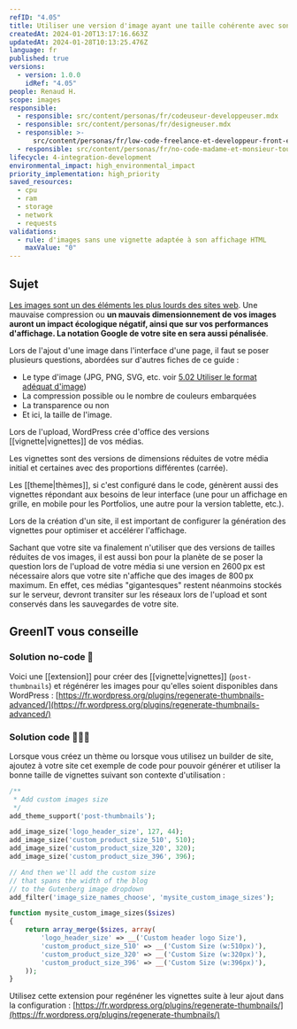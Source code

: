 ```yaml
---
refID: "4.05"
title: Utiliser une version d'image ayant une taille cohérente avec son utilisation
createdAt: 2024-01-20T13:17:16.663Z
updatedAt: 2024-01-28T10:13:25.476Z
language: fr
published: true
versions:
  - version: 1.0.0
    idRef: "4.05"
people: Renaud H.
scope: images
responsible:
  - responsible: src/content/personas/fr/codeuseur-developpeuser.mdx
  - responsible: src/content/personas/fr/designeuser.mdx
  - responsible: >-
      src/content/personas/fr/low-code-freelance-et-developpeur-front-end-d-agences.mdx
  - responsible: src/content/personas/fr/no-code-madame-et-monsieur-tout-le-monde.mdx
lifecycle: 4-integration-development
environmental_impact: high_environmental_impact
priority_implementation: high_priority
saved_resources:
  - cpu
  - ram
  - storage
  - network
  - requests
validations:
  - rule: d'images sans une vignette adaptée à son affichage HTML
    maxValue: "0"
---
```


## Sujet

[Les images sont un des éléments les plus lourds des sites web](https://almanac.httparchive.org/en/2022/page-weight#content-type-and-file-formats). Une mauvaise compression ou **un mauvais dimensionnement de vos images auront un impact écologique négatif, ainsi que sur vos performances d'affichage. La notation Google de votre site en sera aussi pénalisée**.

Lors de l'ajout d'une image dans l'interface d'une page, il faut se poser plusieurs questions, abordées sur d'autres fiches de ce guide :

- Le type d'image (JPG, PNG, SVG, etc. voir [5.02 Utiliser le format adéquat d'image](./WP_5.02-utiliser-le-format-adequat-d_image.md))
- La compression possible ou le nombre de couleurs embarquées
- La transparence ou non
- Et ici, la taille de l'image.

Lors de l'upload, WordPress crée d'office des versions \[\[vignette|vignettes]] de vos médias.

Les vignettes sont des versions de dimensions réduites de votre média initial et certaines avec des proportions différentes (carrée).

Les \[\[theme|thèmes]], si c'est configuré dans le code, génèrent aussi des vignettes répondant aux besoins de leur interface (une pour un affichage en grille, en mobile pour les Portfolios, une autre pour la version tablette, etc.).

Lors de la création d'un site, il est important de configurer la génération des vignettes pour optimiser et accélérer l'affichage.

Sachant que votre site va finalement n'utiliser que des versions de tailles réduites de vos images, il est aussi bon pour la planète de se poser la question lors de l'upload de votre média si une version en 2600 px est nécessaire alors que votre site n'affiche que des images de 800 px maximum. En effet, ces médias "gigantesques" restent néanmoins stockés sur le serveur, devront transiter sur les réseaux lors de l'upload et sont conservés dans les sauvegardes de votre site.

## GreenIT vous conseille

### Solution no-code 🌱

Voici une \[\[extension]] pour créer des \[\[vignette|vignettes]] (`post-thumbnails`) et régénérer les images pour qu'elles soient disponibles dans WordPress : [https://fr.wordpress.org/plugins/regenerate-thumbnails-advanced/](https://fr.wordpress.org/plugins/regenerate-thumbnails-advanced/)

### Solution code 🌱🌱🌱

Lorsque vous créez un thème ou lorsque vous utilisez un builder de site, ajoutez à votre site cet exemple de code pour pouvoir générer et utiliser la bonne taille de vignettes suivant son contexte d'utilisation :

```php
/**
 * Add custom images size
 */
add_theme_support('post-thumbnails');

add_image_size('logo_header_size', 127, 44);
add_image_size('custom_product_size_510', 510);
add_image_size('custom_product_size_320', 320);
add_image_size('custom_product_size_396', 396);

// And then we'll add the custom size
// that spans the width of the blog
// to the Gutenberg image dropdown
add_filter('image_size_names_choose', 'mysite_custom_image_sizes');

function mysite_custom_image_sizes($sizes)
{
    return array_merge($sizes, array(
        'logo_header_size' => __('Custom header logo Size'),
        'custom_product_size_510' => __('Custom Size (w:510px)'),
        'custom_product_size_320' => __('Custom Size (w:320px)'),
        'custom_product_size_396' => __('Custom Size (w:396px)'),
    ));
}
```

Utilisez cette extension pour regénéner les vignettes suite à leur ajout dans la configuration : [https://fr.wordpress.org/plugins/regenerate-thumbnails/](https://fr.wordpress.org/plugins/regenerate-thumbnails/)
